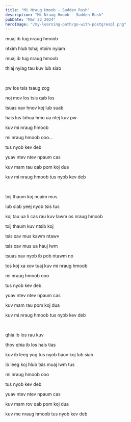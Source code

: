 ```yaml
---
title: "Mi Nraug Hmoob - Sudden Rush"
description: "Mi Nraug Hmoob - Sudden Rush"
pubDate: "Mar 22 2024"
heroImage: "/my-learning-path/go-with-postgresql.png"
---
```


muaj ib tug nraug hmoob

ntxim hlub tshaj ntxim nyiam

muaj ib tug nraug hmoob

thiaj nyiag tau kuv lub siab

<br />

pw los tsis tsaug zog

noj mov los tsis qab los

tsuas xav hnov koj lub suab

hais lus txhua hmo ua ntej kuv pw

kuv mi nraug hmoob

mi nraug hmoob ooo...

tus nyob kev deb

yuav ntev ntev npaum cas

kuv mam rau qab pom koj dua

kuv mi nraug hmoob tus nyob kev deb

<br />

txij thaum koj ncaim mus

lub siab yeej nyob tsis tus

koj tau ua li cas rau kuv lawm os nraug hmoob

txij thaum kuv ntsib koj

tsis xav mus kawm ntawv

tsis xav mus ua hauj lwm

tsuas xav nyob ib pob ntawm no

tos koj xa xov tuaj kuv mi nraug hmoob

mi nraug hmoob ooo

tus nyob kev deb

yuav ntev ntev npaum cas

kuv mam rau pom koj dua

kuv mi nraug hmoob tus nyob kev deb

<br />

qhia ib los rau kuv

thov qhia ib los hais tias

kuv ib leeg yog tus nyob hauv koj lub siab

ib leeg koj hlub tsis muaj lwm tus

mi nraug hmoob ooo

tus nyob kev deb

yuav ntev ntev npaum cas

kuv mam rov qab pom koj dua

kuv me nraug hmoob tus nyob kev deb
